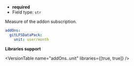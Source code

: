 
- **required**
- Field type: `str`

Measure of the addon subscription.

```yaml
addOns:
  gitLFSDataPack:
    unit: user/month
```

**Libraries support**

<VersionTable name="addOns.<name>.unit" libraries={[true, true]} />
